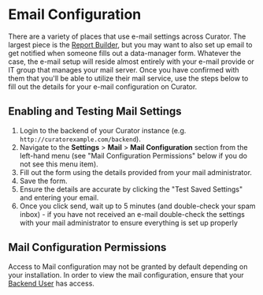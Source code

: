 # Email Configuration

There are a variety of places that use e-mail settings across Curator.  The largest piece is the
[Report Builder](https://curator.interworks.com/page/kb/embedding-using-analytics/report-builder/overview-and-enabling/1050),
but you may want to also set up email to get notified when someone fills out a data-manager form.
Whatever the case, the e-mail setup will reside almost entirely with your e-mail provide or IT group that manages your
mail server.  Once you have confirmed with them that you'll be able to utilize their mail service, use the steps below
to fill out the details for your e-mail configuration on Curator.

## Enabling and Testing Mail Settings

1. Login to the backend of your Curator instance (e.g. `http://curatorexample.com/backend`).
2. Navigate to the **Settings** > **Mail** > **Mail Configuration** section from the left-hand menu (see "Mail
Configuration Permissions" below if you do not see this menu item).
3. Fill out the form using the details provided from your mail administrator.
4. Save the form.
5. Ensure the details are accurate by clicking the "Test Saved Settings" and entering your email.
6. Once you click send, wait up to 5 minutes (and double-check your spam inbox) - if you have not received an e-mail
double-check the settings with your mail administrator to ensure everything is set up properly

## Mail Configuration Permissions

Access to Mail configuration may not be granted by default depending on your installation.  In order to view the mail
configuration, ensure that your
[Backend User](https://curator.interworks.com/page/kb/documentationsystem-administration/backend-users/1098) has access.
